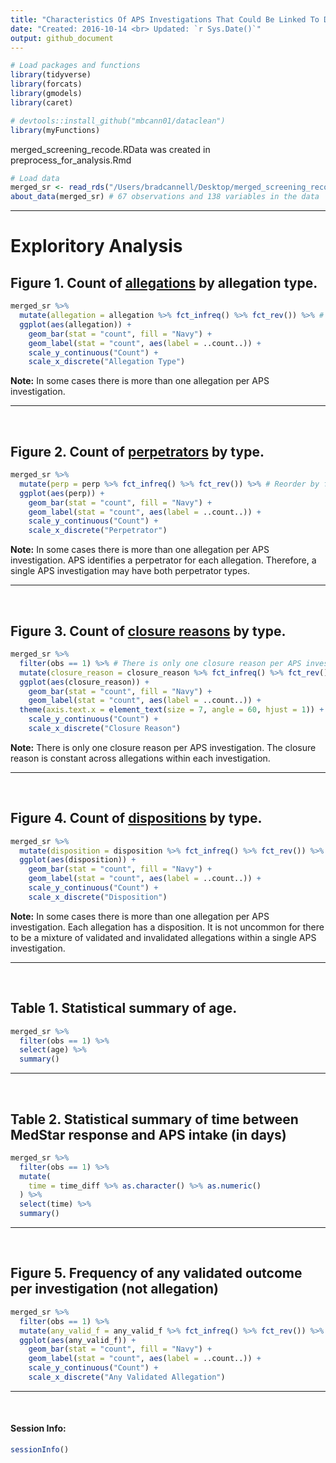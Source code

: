 ```yaml
---
title: "Characteristics Of APS Investigations That Could Be Linked To DETECT Screenings"
date: "Created: 2016-10-14 <br> Updated: `r Sys.Date()`"
output: github_document
---
```


```r
# Load packages and functions
library(tidyverse)
library(forcats)
library(gmodels)
library(caret)

# devtools::install_github("mbcann01/dataclean")
library(myFunctions)
```

merged_screening_recode.RData was created in preprocess_for_analysis.Rmd

```r
# Load data
merged_sr <- read_rds("/Users/bradcannell/Desktop/merged_screening_recode.RData")
about_data(merged_sr) # 67 observations and 138 variables in the data 
```

-------------------------------------------------------------------------------

# Exploritory Analysis

## Figure 1. Count of [allegations](http://www.dfps.state.tx.us/handbooks/APS/Files/APS_pg_1340.asp#APS_1340) by allegation type.

```r
merged_sr %>% 
  mutate(allegation = allegation %>% fct_infreq() %>% fct_rev()) %>% # Reorder by frequency - small to large
  ggplot(aes(allegation)) +
    geom_bar(stat = "count", fill = "Navy") +
    geom_label(stat = "count", aes(label = ..count..)) +
    scale_y_continuous("Count") +
    scale_x_discrete("Allegation Type")
```

**Note:** In some cases there is more than one allegation per APS investigation.

-------------------------------------------------------------------------------

&nbsp;

## Figure 2. Count of [perpetrators](http://www.dfps.state.tx.us/handbooks/APS/Files/APS_pg_1330.asp#APS_1330) by type.

```r
merged_sr %>% 
  mutate(perp = perp %>% fct_infreq() %>% fct_rev()) %>% # Reorder by frequency - small to large
  ggplot(aes(perp)) +
    geom_bar(stat = "count", fill = "Navy") +
    geom_label(stat = "count", aes(label = ..count..)) +
    scale_y_continuous("Count") +
    scale_x_discrete("Perpetrator")
```

**Note:** In some cases there is more than one allegation per APS investigation. APS identifies a perpetrator for each allegation. Therefore, a single APS investigation may have both perpetrator types.

-------------------------------------------------------------------------------

&nbsp;

## Figure 3. Count of [closure reasons](http://www.dfps.state.tx.us/handbooks/APS/Files/APS_pg_2800.asp#APS_2900) by type.

```r
merged_sr %>% 
  filter(obs == 1) %>% # There is only one closure reason per APS investigation
  mutate(closure_reason = closure_reason %>% fct_infreq() %>% fct_rev()) %>% # Reorder by frequency - small to large
  ggplot(aes(closure_reason)) +
    geom_bar(stat = "count", fill = "Navy") +
    geom_label(stat = "count", aes(label = ..count..)) +
  theme(axis.text.x = element_text(size = 7, angle = 60, hjust = 1)) +
    scale_y_continuous("Count") +
    scale_x_discrete("Closure Reason")
```

**Note:** There is only one closure reason per APS investigation. The closure reason is constant across allegations within each investigation.

-------------------------------------------------------------------------------

&nbsp;

## Figure 4. Count of [dispositions](http://www.dfps.state.tx.us/handbooks/APS/Files/APS_pg_2700.asp#APS_2700) by type.

```r
merged_sr %>% 
  mutate(disposition = disposition %>% fct_infreq() %>% fct_rev()) %>% # Reorder by frequency - small to large
  ggplot(aes(disposition)) +
    geom_bar(stat = "count", fill = "Navy") +
    geom_label(stat = "count", aes(label = ..count..)) +
    scale_y_continuous("Count") +
    scale_x_discrete("Disposition")
```

**Note:** In some cases there is more than one allegation per APS investigation. Each allegation has a disposition. It is not uncommon for there to be a mixture of validated and invalidated allegations within a single APS investigation.

-------------------------------------------------------------------------------

&nbsp;

## Table 1. Statistical summary of age.

```r
merged_sr %>% 
  filter(obs == 1) %>% 
  select(age) %>% 
  summary()
```

-------------------------------------------------------------------------------

&nbsp;

## Table 2. Statistical summary of time between MedStar response and APS intake (in days)

```r
merged_sr %>% 
  filter(obs == 1) %>% 
  mutate(
    time = time_diff %>% as.character() %>% as.numeric()
  ) %>% 
  select(time) %>% 
  summary()
```

-------------------------------------------------------------------------------

&nbsp;

## Figure 5. Frequency of any validated outcome per investigation (not allegation)   

```r
merged_sr %>% 
  filter(obs == 1) %>%
  mutate(any_valid_f = any_valid_f %>% fct_infreq() %>% fct_rev()) %>%
  ggplot(aes(any_valid_f)) +
    geom_bar(stat = "count", fill = "Navy") +
    geom_label(stat = "count", aes(label = ..count..)) +
    scale_y_continuous("Count") +
    scale_x_discrete("Any Validated Allegation")
```

-------------------------------------------------------------------------------

&nbsp;

#### Session Info:
```r
sessionInfo()
```
